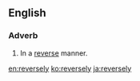==English==

===Adverb===
{{en-adv|-}}

# In a [[reverse]] manner.

[[en:reversely]]
[[ko:reversely]]
[[ja:reversely]]